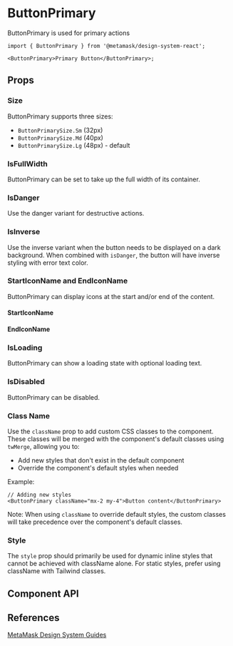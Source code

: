 

# ButtonPrimary

ButtonPrimary is used for primary actions

```tsx
import { ButtonPrimary } from '@metamask/design-system-react';

<ButtonPrimary>Primary Button</ButtonPrimary>;
```

<Canvas of={ButtonPrimaryStories.Default} />

## Props

### Size

ButtonPrimary supports three sizes:

- `ButtonPrimarySize.Sm` (32px)
- `ButtonPrimarySize.Md` (40px)
- `ButtonPrimarySize.Lg` (48px) - default

<Canvas of={ButtonPrimaryStories.Size} />

### IsFullWidth

ButtonPrimary can be set to take up the full width of its container.

<Canvas of={ButtonPrimaryStories.IsFullWidth} />

### IsDanger

Use the danger variant for destructive actions.

<Canvas of={ButtonPrimaryStories.IsDanger} />

### IsInverse

Use the inverse variant when the button needs to be displayed on a dark background. When combined with `isDanger`, the button will have inverse styling with error text color.

<Canvas of={ButtonPrimaryStories.IsInverse} />

### StartIconName and EndIconName

ButtonPrimary can display icons at the start and/or end of the content.

#### StartIconName

<Canvas of={ButtonPrimaryStories.StartIconName} />

#### EndIconName

<Canvas of={ButtonPrimaryStories.EndIconName} />

### IsLoading

ButtonPrimary can show a loading state with optional loading text.

<Canvas of={ButtonPrimaryStories.IsLoading} />

### IsDisabled

ButtonPrimary can be disabled.

<Canvas of={ButtonPrimaryStories.IsDisabled} />

### Class Name

Use the `className` prop to add custom CSS classes to the component. These classes will be merged with the component's default classes using `twMerge`, allowing you to:

- Add new styles that don't exist in the default component
- Override the component's default styles when needed

Example:

```tsx
// Adding new styles
<ButtonPrimary className="mx-2 my-4">Button content</ButtonPrimary>
```

Note: When using `className` to override default styles, the custom classes will take precedence over the component's default classes.

### Style

The `style` prop should primarily be used for dynamic inline styles that cannot be achieved with className alone. For static styles, prefer using className with Tailwind classes.

## Component API

<Controls of={ButtonPrimaryStories.Default} />

## References

[MetaMask Design System Guides](https://www.notion.so/MetaMask-Design-System-Guides-Design-f86ecc914d6b4eb6873a122b83c12940)
